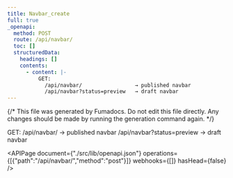 ```yaml
---
title: Navbar_create
full: true
_openapi:
  method: POST
  route: /api/navbar/
  toc: []
  structuredData:
    headings: []
    contents:
      - content: |-
          GET:
            /api/navbar/                 → published navbar
            /api/navbar?status=preview   → draft navbar
---
```


{/* This file was generated by Fumadocs. Do not edit this file directly. Any changes should be made by running the generation command again. */}

GET:
  /api/navbar/                 → published navbar
  /api/navbar?status=preview   → draft navbar

<APIPage document={"./src/lib/openapi.json"} operations={[{"path":"/api/navbar/","method":"post"}]} webhooks={[]} hasHead={false} />